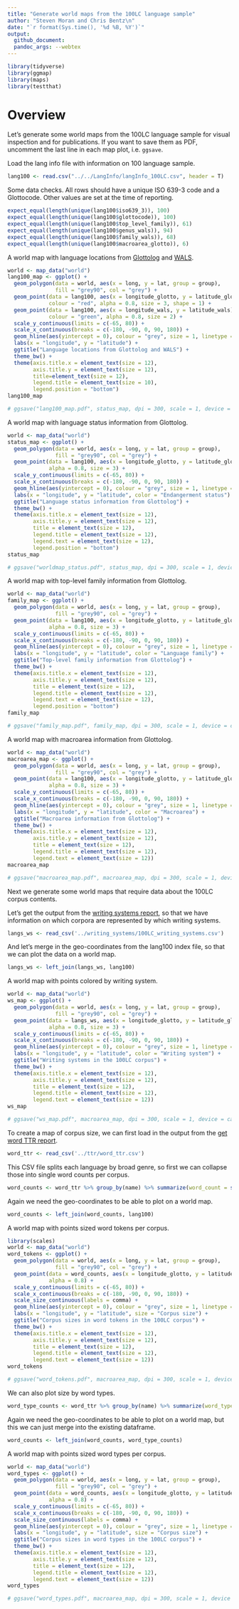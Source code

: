 ```yaml
---
title: "Generate world maps from the 100LC language sample"
author: "Steven Moran and Chris Bentz\n"
date: "`r format(Sys.time(), '%d %B, %Y')`"
output:
  github_document:
  pandoc_args: --webtex
---
```


```r
library(tidyverse)
library(ggmap)
library(maps)
library(testthat)
```

# Overview

Let's generate some world maps from the 100LC language sample for visual inspection and for publications. If you want to save them as PDF, uncomment the last line in each map plot, i.e. `ggsave`.

Load the lang info file with information on 100 language sample.

```r
lang100 <- read.csv("../../LangInfo/langInfo_100LC.csv", header = T)
```

Some data checks. All rows should have a unique ISO 639-3 code and a Glottocode. Other values are set at the time of reporting.

```r
expect_equal(length(unique(lang100$iso639_3)), 100)
expect_equal(length(unique(lang100$glottocode)), 100)
expect_equal(length(unique(lang100$top_level_family)), 61)
expect_equal(length(unique(lang100$genus_wals)), 94)
expect_equal(length(unique(lang100$family_wals)), 68)
expect_equal(length(unique(lang100$macroarea_glotto)), 6)
```

A world map with language locations from [Glottolog](https://glottolog.org/) and [WALS](https://wals.info/).

```r
world <- map_data("world")
lang100_map <- ggplot() + 
  geom_polygon(data = world, aes(x = long, y = lat, group = group), 
               fill = "grey90", col = "grey") +
  geom_point(data = lang100, aes(x = longitude_glotto, y = latitude_glotto), 
             colour = "red", alpha = 0.8, size = 3, shape = 1) +
  geom_point(data = lang100, aes(x = longitude_wals, y = latitude_wals), 
             colour = "green", alpha = 0.8, size = 2) +
  scale_y_continuous(limits = c(-65, 80)) +
  scale_x_continuous(breaks = c(-180, -90, 0, 90, 180)) +
  geom_hline(aes(yintercept = 0), colour = "grey", size = 1, linetype = 2) +
  labs(x = "longitude", y = "latitude") +
  ggtitle("Language locations from Glottolog and WALS") +
  theme_bw() +
  theme(axis.title.x = element_text(size = 12),
        axis.title.y = element_text(size = 12),
        title=element_text(size = 12),
        legend.title = element_text(size = 10),
        legend.position = "bottom")
lang100_map

# ggsave("lang100_map.pdf", status_map, dpi = 300, scale = 1, device = cairo_pdf)
```

A world map with language status information from Glottolog.

```r
world <- map_data("world")
status_map <- ggplot() + 
  geom_polygon(data = world, aes(x = long, y = lat, group = group), 
               fill = "grey90", col = "grey") +
  geom_point(data = lang100, aes(x = longitude_glotto, y = latitude_glotto, colour = status), 
             alpha = 0.8, size = 3) +
  scale_y_continuous(limits = c(-65, 80)) +
  scale_x_continuous(breaks = c(-180, -90, 0, 90, 180)) +
  geom_hline(aes(yintercept = 0), colour = "grey", size = 1, linetype = 2) +
  labs(x = "longitude", y = "latitude", color = "Endangerment status") +
  ggtitle("Language status information from Glottolog") +
  theme_bw() +
  theme(axis.title.x = element_text(size = 12),
        axis.title.y = element_text(size = 12),
        title = element_text(size = 12),
        legend.title = element_text(size = 12),
        legend.text = element_text(size = 12),
        legend.position = "bottom")
status_map

# ggsave("worldmap_status.pdf", status_map, dpi = 300, scale = 1, device = cairo_pdf)
```

A world map with top-level family information from Glottolog.

```r
world <- map_data("world")
family_map <- ggplot() + 
  geom_polygon(data = world, aes(x = long, y = lat, group = group), 
               fill = "grey90", col = "grey") +
  geom_point(data = lang100, aes(x = longitude_glotto, y = latitude_glotto, colour = top_level_family), 
             alpha = 0.8, size = 3) +
  scale_y_continuous(limits = c(-65, 80)) +
  scale_x_continuous(breaks = c(-180, -90, 0, 90, 180)) +
  geom_hline(aes(yintercept = 0), colour = "grey", size = 1, linetype = 2) +
  labs(x = "longitude", y = "latitude", color = "Language family") +
  ggtitle("Top-level family information from Glottolog") +
  theme_bw() +
  theme(axis.title.x = element_text(size = 12),
        axis.title.y = element_text(size = 12),
        title = element_text(size = 12),
        legend.title = element_text(size = 12),
        legend.text = element_text(size = 12),
        legend.position = "bottom")
family_map

# ggsave("family_map.pdf", family_map, dpi = 300, scale = 1, device = cairo_pdf)
```

A world map with macroarea information from Glottolog.

```r
world <- map_data("world")
macroarea_map <- ggplot() + 
  geom_polygon(data = world, aes(x = long, y = lat, group = group), 
               fill = "grey90", col = "grey") +
  geom_point(data = lang100, aes(x = longitude_glotto, y = latitude_glotto, colour = macroarea_glotto), 
             alpha = 0.8, size = 3) +
  scale_y_continuous(limits = c(-65, 80)) +
  scale_x_continuous(breaks = c(-180, -90, 0, 90, 180)) +
  geom_hline(aes(yintercept = 0), colour = "grey", size = 1, linetype = 2) +
  labs(x = "longitude", y = "latitude", color = "Macroarea") +
  ggtitle("Macroarea information from Glottolog") +
  theme_bw() +
  theme(axis.title.x = element_text(size = 12),
        axis.title.y = element_text(size = 12),
        title = element_text(size = 12),
        legend.title = element_text(size = 12),
        legend.text = element_text(size = 12))
macroarea_map

# ggsave("macroarea_map.pdf", macroarea_map, dpi = 300, scale = 1, device = cairo_pdf)
```

Next we generate some world maps that require data about the 100LC corpus contents.

Let's get the output from the [writing systems report](../writing_systems/get_writing_systems.md), so that we have information on which corpora are represented by which writing systems.

```r
langs_ws <- read_csv('../writing_systems/100LC_writing_systems.csv')
```

And let's merge in the geo-coordinates from the lang100 index file, so that we can plot the data on a world map.

```r
langs_ws <- left_join(langs_ws, lang100)
```

A world map with points colored by writing system.

```r
world <- map_data("world")
ws_map <- ggplot() + 
  geom_polygon(data = world, aes(x = long, y = lat, group = group), 
               fill = "grey90", col = "grey") +
  geom_point(data = langs_ws, aes(x = longitude_glotto, y = latitude_glotto, colour = writing_system), 
             alpha = 0.8, size = 3) +
  scale_y_continuous(limits = c(-65, 80)) +
  scale_x_continuous(breaks = c(-180, -90, 0, 90, 180)) +
  geom_hline(aes(yintercept = 0), colour = "grey", size = 1, linetype = 2) +
  labs(x = "longitude", y = "latitude", color = "Writing system") +
  ggtitle("Writing systems in the 100LC corpus") +
  theme_bw() +
  theme(axis.title.x = element_text(size = 12),
        axis.title.y = element_text(size = 12),
        title = element_text(size = 12),
        legend.title = element_text(size = 12),
        legend.text = element_text(size = 12))
ws_map

# ggsave("ws_map.pdf", macroarea_map, dpi = 300, scale = 1, device = cairo_pdf)
```

To create a map of corpus size, we can first load in the output from the [get word TTR report](../ttr/get_word_ttr.md).

```r
word_ttr <- read_csv('../ttr/word_ttr.csv')
```

This CSV file splits each language by broad genre, so first we can collapse those into single word counts per corpus.

```r
word_counts <- word_ttr %>% group_by(name) %>% summarize(word_count = sum(tokens))
```

Again we need the geo-coordinates to be able to plot on a world map.

```r
word_counts <- left_join(word_counts, lang100)
```

A world map with points sized word tokens per corpus.

```r
library(scales)
world <- map_data("world")
word_tokens <- ggplot() + 
  geom_polygon(data = world, aes(x = long, y = lat, group = group), 
               fill = "grey90", col = "grey") +
  geom_point(data = word_counts, aes(x = longitude_glotto, y = latitude_glotto, size = word_count), 
             alpha = 0.8) +
  scale_y_continuous(limits = c(-65, 80)) +
  scale_x_continuous(breaks = c(-180, -90, 0, 90, 180)) +
  scale_size_continuous(labels = comma) + 
  geom_hline(aes(yintercept = 0), colour = "grey", size = 1, linetype = 2) +
  labs(x = "longitude", y = "latitude", size = "Corpus size") +
  ggtitle("Corpus sizes in word tokens in the 100LC corpus") +
  theme_bw() +
  theme(axis.title.x = element_text(size = 12),
        axis.title.y = element_text(size = 12),
        title = element_text(size = 12),
        legend.title = element_text(size = 12),
        legend.text = element_text(size = 12))
word_tokens

# ggsave("word_tokens.pdf", macroarea_map, dpi = 300, scale = 1, device = cairo_pdf)
```

We can also plot size by word types.

```r
word_type_counts <- word_ttr %>% group_by(name) %>% summarize(word_type_count = sum(types))
```

Again we need the geo-coordinates to be able to plot on a world map, but this we can just merge into the existing dataframe.

```r
word_counts <- left_join(word_counts, word_type_counts)
```

A world map with points sized word types per corpus.

```r
world <- map_data("world")
word_types <- ggplot() + 
  geom_polygon(data = world, aes(x = long, y = lat, group = group), 
               fill = "grey90", col = "grey") +
  geom_point(data = word_counts, aes(x = longitude_glotto, y = latitude_glotto, size = word_type_count), 
             alpha = 0.8) +
  scale_y_continuous(limits = c(-65, 80)) +
  scale_x_continuous(breaks = c(-180, -90, 0, 90, 180)) +
  scale_size_continuous(labels = comma) + 
  geom_hline(aes(yintercept = 0), colour = "grey", size = 1, linetype = 2) +
  labs(x = "longitude", y = "latitude", size = "Corpus size") +
  ggtitle("Corpus sizes in word types in the 100LC corpus") +
  theme_bw() +
  theme(axis.title.x = element_text(size = 12),
        axis.title.y = element_text(size = 12),
        title = element_text(size = 12),
        legend.title = element_text(size = 12),
        legend.text = element_text(size = 12))
word_types

# ggsave("word_types.pdf", macroarea_map, dpi = 300, scale = 1, device = cairo_pdf)
```

